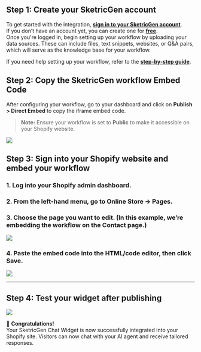 
## **Step 1: Create your SketricGen account**

To get started with the integration, **[sign in to your SketricGen account](#)**.  
If you don’t have an account yet, you can create one for **[free](#)**.  
Once you're logged in, begin setting up your workflow by uploading your data sources. These can include files, text snippets, websites, or Q&A pairs, which will serve as the knowledge base for your workflow.

If you need help setting up your workflow, refer to the **[step-by-step guide](#)**.


## **Step 2: Copy the SketricGen workflow Embed Code**

After configuring your workflow, go to your dashboard and click on **Publish > Direct Embed** to copy the iframe embed code.

> **Note:** Ensure your workflow is set to **Public** to make it accessible on your Shopify website.

![](/images/shopify/screenshot1.png)


## **Step 3: Sign into your Shopify website and embed your workflow**

### 1. Log into your **Shopify** admin dashboard.  
### 2. From the left-hand menu, go to **Online Store → Pages**.  
### 3. Choose the page you want to edit. (In this example, we’re embedding the workflow on the Contact page.)

![](/images/shopify/screenshot2.png)

### 4. Paste the embed code into the **HTML/code editor**, then click **Save**.

![](/images/shopify/screenshot3.png)

---

## **Step 4: Test your widget after publishing**

![](/images/shopify/screenshot4.png)



🎉 **Congratulations!**  
Your SketricGen Chat Widget is now successfully integrated into your Shopify site. Visitors can now chat with your AI agent and receive tailored responses.
